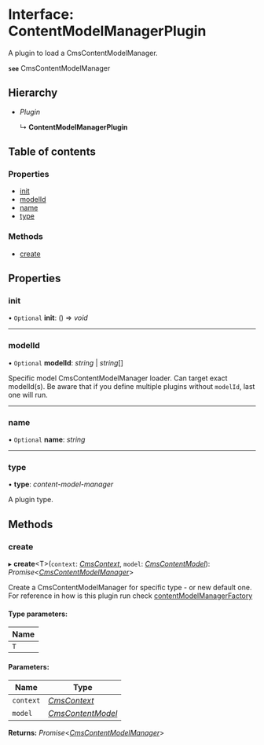 # Interface: ContentModelManagerPlugin

A plugin to load a CmsContentModelManager.

**`see`** CmsContentModelManager

## Hierarchy

* *Plugin*

  ↳ **ContentModelManagerPlugin**

## Table of contents

### Properties

- [init](contentmodelmanagerplugin.mdx#init)
- [modelId](contentmodelmanagerplugin.mdx#modelid)
- [name](contentmodelmanagerplugin.mdx#name)
- [type](contentmodelmanagerplugin.mdx#type)

### Methods

- [create](contentmodelmanagerplugin.mdx#create)

## Properties

### init

• `Optional` **init**: () => *void*

___

### modelId

• `Optional` **modelId**: *string* \| *string*[]

Specific model CmsContentModelManager loader. Can target exact modelId(s).
Be aware that if you define multiple plugins without `modelId`, last one will run.

___

### name

• `Optional` **name**: *string*

___

### type

• **type**: *content-model-manager*

A plugin type.

## Methods

### create

▸ **create**<T\>(`context`: [*CmsContext*](cmscontext.mdx), `model`: [*CmsContentModel*](cmscontentmodel.mdx)): *Promise*<[*CmsContentModelManager*](cmscontentmodelmanager.mdx)\>

Create a CmsContentModelManager for specific type - or new default one.
For reference in how is this plugin run check [contentModelManagerFactory](https://github.com/webiny/webiny-js/blob/f15676/packages/api-headless-cms/src/content/plugins/crud/contentModel/contentModelManagerFactory.ts)

#### Type parameters:

Name |
------ |
`T` |

#### Parameters:

Name | Type |
------ | ------ |
`context` | [*CmsContext*](cmscontext.mdx) |
`model` | [*CmsContentModel*](cmscontentmodel.mdx) |

**Returns:** *Promise*<[*CmsContentModelManager*](cmscontentmodelmanager.mdx)\>
